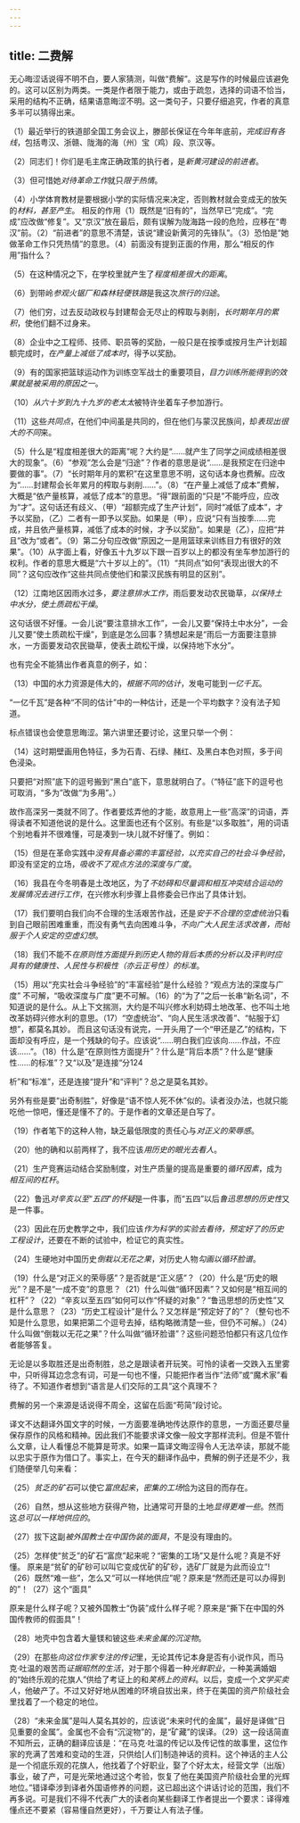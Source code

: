 ```yaml
---
---
---
```

title: 二费解
---



无心晦涩话说得不明不白，要人家猜测，叫做“费解”。这是写作的时候最应该避免的。这可以区别为两类。一类是作者限于能力，或由于疏忽，选择的词语不恰当，采用的结构不正确，结果语意晦涩不明。这一类句子，只要仔细追究，作者的真意多半可以猜得出来。

（1）最近举行的铁道部全国工务会议上，滕部长保证在今年年底前，*完成旧有各线*，包括粤汉、浙赣、陇海的海（州）宝（鸡）段、京汉等。

（2）同志们！你们是毛主席正确政策的执行者，是*新黄河建设的前进者*。

（3）但可惜她*对待革命工作*就只*限于热情*。

（4）小学体育教材是要根据小学的实际情况来决定，否则教材就会变成无的放矢的*材料，甚至产生*。
相反的作用（1）既然是“旧有的”，当然早已“完成”。“完成”应改做“修复”。又“京汉”放在最后，颇有误解为陇海路一段的危险，应移在“粤汉”前。（2）“前进者”的意思不清楚，该说“建设新黄河的先锋队”。（3）恐怕是“她做革命工作只凭热情”的意思。（4）前面没有提到正面的作用，那么“相反的作用”指什么？

（5）在这种情况之下，在学校里就产生了*程度相差很大的距离*。

（6）到带岭*参观火锯厂和森林轻便铁路*是我这次*旅行的归途*。

（7）他们穷，过去反动政权与封建帮会无尽止的榨取与剥削，*长时期年月的累积*，使他们翻不过身来。

（8）企业中之工程师、技师、职员等的奖励，一般只是在按季或按月生产计划超额完成时，*在产量上减低了成本时*，得予以奖励。

（9）有的国家把篮球运动作为训练空军战士的重要项目，*目力训练所能得到的效果就是被采用的原因之一*。

（10）*从六十岁到九十九岁的老太太*被特许坐着车子参加游行。

（11）这些*共同点*，在他们中间虽是共同的，但在他们与蒙汉民族间，却*表现出很大的不同*来。

（5）什么是“程度相差很大的距离”呢？大约是“……就产生了同学之间成绩相差很大的现象”。（6）“参观”怎么会是“归途”？作者的意思是说“……是我预定在归途中要做的事”。（7）“长时期年月的累积”在这里意思不明，这句话本身也费解。应改为“……封建帮会长年累月的榨取与剥削……”。（8）“在产量上减低了成本”费解，大概是“依产量核算，减低了成本”的意思。“得”跟前面的“只是”不能呼应，应改为“才”。这句话还有歧义、（甲）“超额完成了生产计划”，同时“减低了成本”，才予以奖励，（乙）二者有一即予以奖励。如果是（甲），应说“只有当按季……完成，并且依产量核算，减低了成本的时候，才予以奖励”。如果是（乙），应把“并且”改为“或者”。（9）第二分句应改做“原因之一是用篮球来训练目力有很好的效果”。（10）从字面上看，好像五十九岁以下跟一百岁以上的都没有坐车参加游行的权利。作者的意思大概是“六十岁以上的”。（11）“共同点”如何“表现出很大的不同”？这句应改作“这些共同点使他们和蒙汉民族有明显的区别”。

（12）江南地区因雨水过多，*要注意排水工作*，雨后要发动农民锄草，*以保持土中水分，使土质疏松干燥*。

这句话很不好懂。一会儿说“要注意排水工作”，一会儿又要“保持土中水分”，一会儿又要“使土质疏松干燥”，到底是怎么回事？猜想起来是“雨后一方面要注意排水，一方面要发动农民锄草，使表土疏松干燥，以保持地下水分”。

也有完全不能猜出作者真意的例子，如：

（13）中国的水力资源是伟大的，*根据不同的估计*，发电可能到*一亿千瓦*。

“一亿千瓦”是各种“不同的估计”中的一种估计，还是一个平均数字？没有法子知道。

标点错误也会使意思晦涩。第六讲里还要讨论，这里只举一个例：

（14）这时期壁画用色特征，多为石青、石绿、赭红、及黑白本色对照，多于间色浸染。

只要把“对照”底下的逗号搬到“黑白”底下，意思就明白了。（“特征”底下的逗号也可取消，“多为”改做“为多用”。）

故作高深另一类就不同了。作者要炫弄他的才能，故意用上一些“高深”的词语，弄得读者不知道他说的是什么。这里面也还有个区别。有些是“以多取胜”，用的词语个别地看并不很难懂，可是凑到一块儿就不好懂了。例如：

（15）但是在革命实践中*没有具备必需的丰富经验，以充实自己的社会斗争经验*，即没有坚定的立场，*吸收不了观点方法的深度与广度*。

（16）我县在今冬明春是土改地区，为了*不妨碍和尽量调和相互冲突结合运动的发展情况去进行工作*，在兴修水利步骤上县修委会已作出了具体计划。

（17）我们要明白我们向不合理的生活艰苦作战，还是*安于不合理的空虚统治*只看到自己眼前困难重重，而没有勇气去向困难斗争，*不向广大人民生活求改善，而帖服于个人安定的空虚幻想*。

（18）我们不能不*在原则性方面提升到历史人物的背后本质的分析以及评判时应具有的健康性、人民性与积极性（亦云正号性）的标准*。

（15）用以“充实社会斗争经验”的“丰富经验”是什么经验？“观点方法的深度与广度”
不可解，“吸收深度与广度”更不可解。（16）的“为了”之后一长串“新名词”，不知道说的是什么。从上下文揣测，大约是不叫兴修水利妨碍土地改革、也不叫土地改革妨碍兴修水利的意思。（17）“空虚统治”、“向人民生活求改善”、“帖服于幻想”，都莫名其妙。
而且这句话没有说完，一开头用了一个“甲还是乙”的结构，下面却没有呼应，是一个残缺的句子。应该说“……明白我们应该向……作战，不应该……”。（18）什么是“在原则性方面提升”？什么是“背后本质”？什么是“健康性……的标准”？又“以及”是连接“分124



析”和“标准”，还是连接“提升”和“评判”？总之是莫名其妙。

另外有些是要“出奇制胜”，好像是“语不惊人死不休”似的。读者没办法，也就只能吃他一惊吧，懂还是懂不了的。于是作者的文章还是白写了。

（19）作者笔下的这种人物，缺乏最低限度的责任心与*对正义的荣辱感*。

（20）他的确和以前两样了，我不应该*用历史的眼光去看人*。

（21）生产竞赛运动结合奖励制度，对生产质量的提高是重要的*循环因素*，成为*相互间的杠杆*。

（22）鲁迅*对辛亥以至*“*五四*”*的怀疑*是一件事，而“五四”以后*鲁迅思想的历史性*又是一件事。

（23）因此在历史教学之中，我们应该*作为科学的实验去看待，预定好了的历史工程设计*，还要在不断的试验中，检证它的真实性。

（24）生硬地对中国历史*倒栽以无花之果*，对历史人物*勾画以循环脸谱*。

（19）什么是“对正义的荣辱感”？是否就是“正义感”？（20）什么是“历史的眼光”？是不是“一成不变”的意思？（21）什么叫做“循环因素”？又如何是“相互间的杠杆”？（22）“辛亥以至五四”如何可以作“怀疑的对象”？“鲁迅思想的历史性”又是什么意思？（23）“历史工程设计”是什么？又怎样是“预定好了的”？（整句也不知是什么意思，如果把第二个逗号去掉，结构略微清楚一些，但仍不可解。）（24）什么叫做“倒栽以无花之果”？什么叫做“循环脸谱”？这些问题恐怕都只有这几位作者能够答复。

无论是以多取胜还是出奇制胜，总之是跟读者开玩笑。可怜的读者一交跌入五里雾中，只听得耳边念念有词，可是一句也不懂，只能把作者当作“法师”或“魔术家”看待了。不知道作者想到“语言是人们交际的工具”这个真理不？

费解的另一个来源是话说得不周全，这留在后面“苟简”段讨论。

译文不达翻译外国文字的时候，一方面要准确地传达原作的意思，一方面还要尽量保存原作的风格和精神。因此我们不能要求译文像一般文字那样流利。但是不管什么文章，让人看懂总不能算是苛求。如果一篇译文晦涩得令人无法卒读，那就不能以忠实于原作为借口了。事实上，在今天的翻译作品中，费解的例子还是不少，我们随便举几句来看：

（25）*贫乏的矿石*可以使它*富庶起来*，*密集的工场*恰为这目的而存在。

（26）自然，想从这些地方获得产物，比通常可开垦的土地*显得更难一些*。然而这*总可以一样地供应的*。

（27）拔下这副*被外国教士在中国伪装的面具*，不是没有理由的。

（25）怎样使“贫乏”的矿石“富庶”起来呢？“密集的工场”又是什么呢？真是不好懂。
原来是“贫矿的矿砂可以叫它变成优矿的矿砂，选矿厂就是为此而设立”!（26）既然“难一些”，怎么又“可以一样地供应”呢？原来是“然而还是可以办得到的”！（27）这个“面具”


原来是什么样子呢？又被外国教士“伪装”成什么样子呢？原来是“撕下在中国的外国传教师的假面具”！

（28）地壳中包含着大量镁和铍这些*未来金属的沉淀物*。

（29）在那些*向这位作家专注的传记*里，无论其传记本身是否有小说作风，而马克·吐温的艰苦而*证据昭然的生活*，对于那个得着一种*光鲜职业*，一种美满婚姻的“始终乐观的花旗人”供给了考证上的和*笑柄上的资料*。以后，变成一个*文学买卖人*，他破产了。不过又好好地从困难的环境自拔出来，终于在美国的资产阶级社会里找着了一个稳定的地位。

（28）“未来金属”是叫人莫名其妙的，应该说“未来时代的金属”，最好是译做“日见重要的金属”。金属也不会有“沉淀物”的，是“矿藏”的误译。（29）这一段话简直不知所云，正确的翻译应该是：“在马克·吐温的传记以及传记性的故事里，这位作家的充满了苦难和变动的生涯，只供给[人们]制造神话的资料。这个神话的主人公是一个彻底乐观的花旗人，他找着了个好职业，娶了个好太太，经营文学（出版）事业，破了产，可是光荣地通过这个考验，恢复了他在美国资产阶级社会里的光辉地位。”错译牵涉到译者外国语修养的问题，这已超出这个讲话讨论的范围，我们不再多说。可是我们不得不代表广大的读者向某些翻译工作者提出一个要求：译得难懂点还不要紧（容易懂自然更好），千万要让人有法子懂。